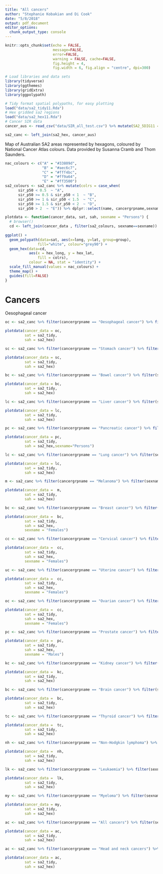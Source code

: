 ```yaml
---
title: "All cancers"
author: "Stephanie Kobakian and Di Cook"
date: "5/8/2018"
output: pdf_document
editor_options: 
  chunk_output_type: console
---
```


```r
knitr::opts_chunk$set(echo = FALSE, 
                      message=FALSE, 
                      error=FALSE, 
                      warning = FALSE, cache=FALSE,
                      fig.height = 4,
                      fig.width = 6, fig.align = "centre", dpi=300)
```



```r
# Load libraries and data sets
library(tidyverse)
library(ggthemes)
library(gridExtra)
library(ggpolypath)

# Tidy format spatial polypaths, for easy plotting
load("data/sa2_tidy11.Rda")
# Hex gridded sa2 regions
load("data/sa2_hex11.Rda")
# Cancer SIR data
cancer_aus <- read_csv("data/SIR_all_test.csv") %>% mutate(SA2_5DIG11 = as.factor(sa2))

sa2_canc <- left_join(sa2_hex, cancer_aus)
```
 

Map of Australian SA2 areas represented by hexagons, coloured by National Cancer Atlas colours.
Data provided by Susanna Cramb and Thom Saunders.


```r
nac_colours <- c("A" = "#33809d",
                 "B" = "#aec6c7",
                 "C" = "#fff4bc",
                 "D" = "#ff9a64",
                 "E" = "#ff3500")
sa2_colours <- sa2_canc %>% mutate(colrs = case_when(
      sir_p50 < 0.5  ~ "A",
      sir_p50 >= 0.5 & sir_p50 < 1  ~ "B",
      sir_p50 >= 1 & sir_p50 < 1.5  ~ "C",
      sir_p50 >= 1.5 & sir_p50 < 2  ~ "D",
      sir_p50 > 2  ~ "E")) %>% dplyr::select(name, cancergrpname,sexname, colrs)
```


```r
plotdata <- function(cancer_data, sat, sah, sexname = "Persons") {
  # browser()
  cd <- left_join(cancer_data , filter(sa2_colours, sexname==sexname))
  
ggplot() +
  geom_polypath(data=sat, aes(x=long, y=lat, group=group),
               fill="white", colour="grey90") +
  geom_hex(data=cd,
           aes(x = hex_long, y = hex_lat,
               fill = colrs),
           colour = NA, stat = "identity") +
  scale_fill_manual(values = nac_colours) +
  theme_map() + 
  guides(fill=FALSE)
}
```

# Cancers
Oesophageal cancer

```r
oc <- sa2_canc %>% filter(cancergrpname == "Oesophageal cancer") %>% filter(sexname=="Persons")

plotdata(cancer_data = oc,
         sat = sa2_tidy,
         sah = sa2_hex)
```

```r
sc <- sa2_canc %>% filter(cancergrpname == "Stomach cancer") %>% filter(sexname=="Persons")

plotdata(cancer_data = sc,
         sat = sa2_tidy,
         sah = sa2_hex)
```

```r
bc <- sa2_canc %>% filter(cancergrpname == "Bowel cancer") %>% filter(sexname=="Persons")

plotdata(cancer_data = bc,
         sat = sa2_tidy,
         sah = sa2_hex)
```

```r
lc <- sa2_canc %>% filter(cancergrpname == "Liver cancer") %>% filter(sexname=="Persons")

plotdata(cancer_data = lc,
         sat = sa2_tidy,
         sah = sa2_hex)
```


```r
pc <- sa2_canc %>% filter(cancergrpname == "Pancreatic cancer") %>% filter(sexname=="Persons")

plotdata(cancer_data = pc,
         sat = sa2_tidy,
         sah = sa2_hex,sexname="Persons")
```

```r
lc <- sa2_canc %>% filter(cancergrpname == "Lung cancer") %>% filter(sexname=="Persons")

plotdata(cancer_data = lc,
         sat = sa2_tidy,
         sah = sa2_hex)
```

```r
m <- sa2_canc %>% filter(cancergrpname == "Melanoma") %>% filter(sexname=="Persons")

plotdata(cancer_data =  m,
         sat = sa2_tidy,
         sah = sa2_hex)
```

```r
bc <- sa2_canc %>% filter(cancergrpname == "Breast cancer") %>% filter(sexname=="Females")

plotdata(cancer_data =  bc,
         sat = sa2_tidy,
         sah = sa2_hex,
         sexname = "Females")
```

```r
cc <- sa2_canc %>% filter(cancergrpname == "Cervical cancer") %>% filter(sexname=="Females")

plotdata(cancer_data =  cc,
         sat = sa2_tidy,
         sah = sa2_hex,
         sexname = "Females")
```

```r
uc <- sa2_canc %>% filter(cancergrpname == "Uterine cancer") %>% filter(sexname=="Females")

plotdata(cancer_data =  cc,
         sat = sa2_tidy,
         sah = sa2_hex,
         sexname = "Females")
```

```r
oc <- sa2_canc %>% filter(cancergrpname == "Ovarian cancer") %>% filter(sexname=="Females")

plotdata(cancer_data =  cc,
         sat = sa2_tidy,
         sah = sa2_hex,
         sexname = "Females")
```

```r
pc <- sa2_canc %>% filter(cancergrpname == "Prostate cancer") %>% filter(sexname=="Males")

plotdata(cancer_data =  pc,
         sat = sa2_tidy,
         sah = sa2_hex,
         sexname = "Males")
```


```r
kc <- sa2_canc %>% filter(cancergrpname == "Kidney cancer") %>% filter(sexname=="Persons")

plotdata(cancer_data =  kc,
         sat = sa2_tidy,
         sah = sa2_hex)
```


```r
bc <- sa2_canc %>% filter(cancergrpname == "Brain cancer") %>% filter(sexname=="Persons")

plotdata(cancer_data =  bc,
         sat = sa2_tidy,
         sah = sa2_hex)
```


```r
tc <- sa2_canc %>% filter(cancergrpname == "Thyroid cancer") %>% filter(sexname=="Persons")

plotdata(cancer_data =  tc,
         sat = sa2_tidy,
         sah = sa2_hex)
```


```r
nh <- sa2_canc %>% filter(cancergrpname == "Non-Hodgkin lymphoma") %>% filter(sexname=="Persons")

plotdata(cancer_data =  nh,
         sat = sa2_tidy,
         sah = sa2_hex)
```


```r
lk <- sa2_canc %>% filter(cancergrpname == "Leukaemia") %>% filter(sexname=="Persons")

plotdata(cancer_data =  lk,
         sat = sa2_tidy,
         sah = sa2_hex)
```

```r
my <- sa2_canc %>% filter(cancergrpname == "Myeloma") %>% filter(sexname=="Persons")

plotdata(cancer_data = my,
         sat = sa2_tidy,
         sah = sa2_hex)
```


```r
ac <- sa2_canc %>% filter(cancergrpname == "All cancers") %>% filter(sexname=="Persons")

plotdata(cancer_data = ac,
         sat = sa2_tidy,
         sah = sa2_hex)
```


```r
ac <- sa2_canc %>% filter(cancergrpname == "Head and neck cancers") %>% filter(sexname=="Persons")

plotdata(cancer_data = ac,
         sat = sa2_tidy,
         sah = sa2_hex)
```
